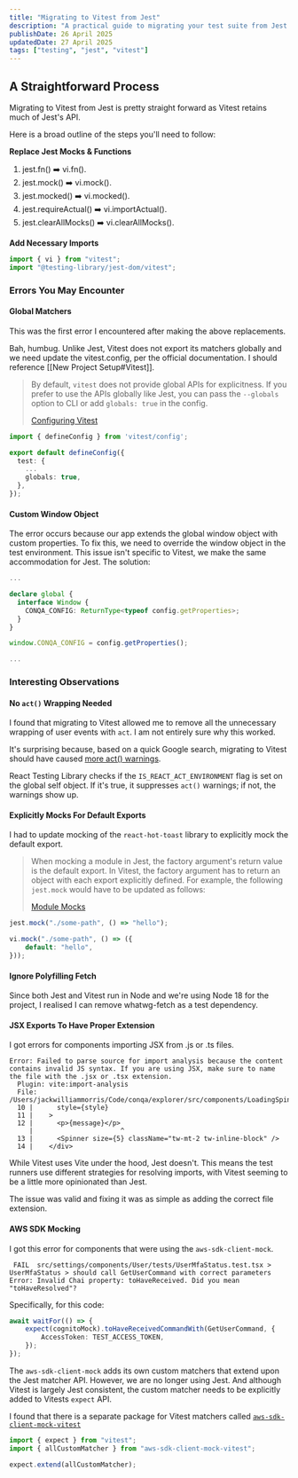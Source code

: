 ```yaml
---
title: "Migrating to Vitest from Jest"
description: "A practical guide to migrating your test suite from Jest to Vitest, including common pitfalls, solutions, and observations from a real-world migration."
publishDate: 26 April 2025
updatedDate: 27 April 2025
tags: ["testing", "jest", "vitest"]
---
```




## A Straightforward Process

Migrating to Vitest from Jest is pretty straight forward as Vitest retains much of Jest's API.

Here is a broad outline of the steps you'll need to follow:

**Replace Jest Mocks & Functions**

1. jest.fn() ➡️ vi.fn().
2. jest.mock() ➡️ vi.mock().
3. jest.mocked() ➡️ vi.mocked().
4. jest.requireActual() ➡️ vi.importActual().
5. jest.clearAllMocks() ➡️ vi.clearAllMocks().

**Add Necessary Imports**

```typescript
import { vi } from "vitest";
import "@testing-library/jest-dom/vitest";
```

### Errors You May Encounter

#### Global Matchers

This was the first error I encountered after making the above replacements.

<CaptionedImage
	src={firstErrorImg}
	alt="Vitest missing global matchers error screenshot"
	caption="Vitest throws an error because matchers are not available globally by default."
/>

Bah, humbug. Unlike Jest, Vitest does not export its matchers globally and we need update the vitest.config, per the official documentation. I should reference [[New Project Setup#Vitest]].

> By default, `vitest` does not provide global APIs for explicitness. If you prefer to use the APIs globally like Jest, you can pass the `--globals` option to CLI or add `globals: true` in the config.
>
> [Configuring Vitest](https://vitest.dev/config/#globals)

```typescript title="vitest.config.ts"
import { defineConfig } from 'vitest/config';

export default defineConfig({
  test: {
    ...
    globals: true,
  },
});
```

#### Custom Window Object

<CaptionedImage
	src={windowExtendedError}
	alt="Vitest error due to extended window object"
	caption="Vitest throws an error because the app extends the global window object with custom properties, which must be handled in the test environment."
/>

The error occurs because our app extends the global window object with custom properties. To fix this, we need to override the window object in the test environment. This issue isn't specific to Vitest, we make the same accommodation for Jest. The solution:

```typescript title="vitest.setup.ts"
...

declare global {
  interface Window {
    CONQA_CONFIG: ReturnType<typeof config.getProperties>;
  }
}

window.CONQA_CONFIG = config.getProperties();

...
```

### Interesting Observations

#### No `act()` Wrapping Needed

I found that migrating to Vitest allowed me to remove all the unnecessary wrapping of user events with `act`. I am not entirely sure why this worked.

<CaptionedImage
	src={removingActClosures}
	alt="Vitest test code after removing act() wrappers"
	caption="After migrating to Vitest, act() wrappers around user events were no longer needed."
/>

It's surprising because, based on a quick Google search, migrating to Vitest should have caused [more act() warnings](https://github.com/vitest-dev/vitest/issues/1242).

<CaptionedImage
	src={vitestTrouble}
	alt="Vitest act() warning spam screenshot"
	caption="Vitest's JSDOM implementation can cause act() warning spam due to differences in how global objects are handled."
/>

React Testing Library checks if the `IS_REACT_ACT_ENVIRONMENT` flag is set on the global self object. If it's true, it suppresses `act()` warnings; if not, the warnings show up.

#### Explicitly Mocks For Default Exports

I had to update mocking of the `react-hot-toast` library to explicitly mock the default export.

> When mocking a module in Jest, the factory argument's return value is the default export. In Vitest, the factory argument has to return an object with each export explicitly defined. For example, the following `jest.mock` would have to be updated as follows:
>
> [Module Mocks](https://vitest.dev/guide/migration.html#module-mocks)

```typescript
jest.mock("./some-path", () => "hello");

vi.mock("./some-path", () => ({
	default: "hello",
}));
```

#### Ignore Polyfilling Fetch

Since both Jest and Vitest run in Node and we're using Node 18 for the project, I realised I can remove whatwg-fetch as a test dependency.

#### JSX Exports To Have Proper Extension

I got errors for components importing JSX from .js or .ts files.

```cli
Error: Failed to parse source for import analysis because the content contains invalid JS syntax. If you are using JSX, make sure to name the file with the .jsx or .tsx extension.
  Plugin: vite:import-analysis
  File: /Users/jackwilliammorris/Code/conqa/explorer/src/components/LoadingSpinner/LoadingSpinner.js:12:21
  10 |      style={style}
  11 |    >
  12 |      <p>{message}</p>
     |                      ^
  13 |      <Spinner size={5} className="tw-mt-2 tw-inline-block" />
  14 |    </div>
```

While Vitest uses Vite under the hood, Jest doesn't. This means the test runners use different strategies for resolving imports, with Vitest seeming to be a little more opinionated than Jest.

The issue was valid and fixing it was as simple as adding the correct file extension.

#### AWS SDK Mocking

I got this error for components that were using the `aws-sdk-client-mock`.

```cli
 FAIL  src/settings/components/User/tests/UserMfaStatus.test.tsx > UserMfaStatus > should call GetUserCommand with correct parameters
Error: Invalid Chai property: toHaveReceived. Did you mean "toHaveResolved"?
```

Specifically, for this code:

```typescript title="UserMfaStatus.test.tsx"
await waitFor(() => {
	expect(cognitoMock).toHaveReceivedCommandWith(GetUserCommand, {
		AccessToken: TEST_ACCESS_TOKEN,
	});
});
```

The `aws-sdk-client-mock` adds its own custom matchers that extend upon the Jest matcher API. However, we are no longer using Jest. And although Vitest is largely Jest consistent, the custom matcher needs to be explicitly added to Vitests `expect` API.

I found that there is a separate package for Vitest matchers called [`aws-sdk-client-mock-vitest`](https://www.npmjs.com/package/aws-sdk-client-mock-vitest)

```typescript title="vitest.config.ts"
import { expect } from "vitest";
import { allCustomMatcher } from "aws-sdk-client-mock-vitest";

expect.extend(allCustomMatcher);
```
